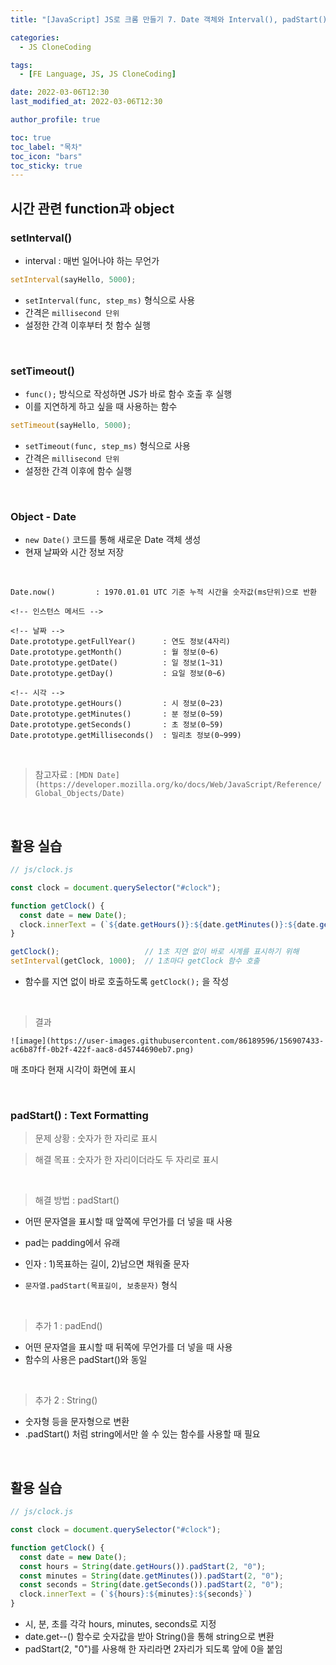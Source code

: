 ```yaml
---
title: "[JavaScript] JS로 크롬 만들기 7. Date 객체와 Interval(), padStart()"

categories:
  - JS CloneCoding

tags:
  - [FE Language, JS, JS CloneCoding]

date: 2022-03-06T12:30
last_modified_at: 2022-03-06T12:30

author_profile: true

toc: true
toc_label: "목차"
toc_icon: "bars"
toc_sticky: true
---
```


## 시간 관련 function과 object

### setInterval()

- interval : 매번 일어나야 하는 무언가

```js
setInterval(sayHello, 5000);
```

- `setInterval(func, step_ms)` 형식으로 사용
- 간격은 `millisecond 단위`
- 설정한 간격 이후부터 첫 함수 실행

<br />

### setTimeout()

- `func();` 방식으로 작성하면 JS가 바로 함수 호출 후 실행
- 이를 지연하게 하고 싶을 때 사용하는 함수


```js
setTimeout(sayHello, 5000);
```

- `setTimeout(func, step_ms)` 형식으로 사용
- 간격은 `millisecond 단위`
- 설정한 간격 이후에 함수 실행

<br />

### Object - Date

- `new Date()` 코드를 통해 새로운 Date 객체 생성
- 현재 날짜와 시간 정보 저장

<br />

```
Date.now()         : 1970.01.01 UTC 기준 누적 시간을 숫자값(ms단위)으로 반환

<!-- 인스턴스 메서드 -->

<!-- 날짜 -->
Date.prototype.getFullYear()      : 연도 정보(4자리)
Date.prototype.getMonth()         : 월 정보(0~6)
Date.prototype.getDate()          : 일 정보(1~31)
Date.prototype.getDay()           : 요일 정보(0~6)

<!-- 시각 -->
Date.prototype.getHours()         : 시 정보(0~23) 
Date.prototype.getMinutes()       : 분 정보(0~59) 
Date.prototype.getSeconds()       : 초 정보(0~59) 
Date.prototype.getMilliseconds()  : 밀리초 정보(0~999) 
```

<br />

> 참고자료 : `[MDN Date](https://developer.mozilla.org/ko/docs/Web/JavaScript/Reference/Global_Objects/Date)`

<br />

## 활용 실습

```js
// js/clock.js

const clock = document.querySelector("#clock");

function getClock() {
  const date = new Date();
  clock.innerText = (`${date.getHours()}:${date.getMinutes()}:${date.getSeconds()}`)
}

getClock();                   // 1초 지연 없이 바로 시계를 표시하기 위해
setInterval(getClock, 1000);  // 1초마다 getClock 함수 호출
```

- 함수를 지연 없이 바로 호출하도록 `getClock();` 을 작성

<br />

> 결과

`![image](https://user-images.githubusercontent.com/86189596/156907433-ac6b87ff-0b2f-422f-aac8-d45744690eb7.png)`

매 초마다 현재 시각이 화면에 표시

<br />

### padStart() : Text Formatting

> 문제 상황 : 숫자가 한 자리로 표시

> 해결 목표 : 숫자가 한 자리이더라도 두 자리로 표시

<br />

> 해결 방법 : padStart()

- 어떤 문자열을 표시할 때 앞쪽에 무언가를 더 넣을 때 사용
- pad는 padding에서 유래

- 인자 : 1)목표하는 길이, 2)남으면 채워줄 문자
- `문자열.padStart(목표길이, 보충문자)` 형식

<br />

> 추가 1 : padEnd()

- 어떤 문자열을 표시할 때 뒤쪽에 무언가를 더 넣을 때 사용
- 함수의 사용은 padStart()와 동일

<br />

> 추가 2 : String()

- 숫자형 등을 문자형으로 변환
- .padStart() 처럼 string에서만 쓸 수 있는 함수를 사용할 때 필요

<br />

## 활용 실습

```js
// js/clock.js

const clock = document.querySelector("#clock");

function getClock() {
  const date = new Date();
  const hours = String(date.getHours()).padStart(2, "0");
  const minutes = String(date.getMinutes()).padStart(2, "0");
  const seconds = String(date.getSeconds()).padStart(2, "0");
  clock.innerText = (`${hours}:${minutes}:${seconds}`)
}
```

- 시, 분, 초를 각각 hours, minutes, seconds로 지정
- date.get--() 함수로 숫자값을 받아 String()을 통해 string으로 변환
- padStart(2, "0")를 사용해 한 자리라면 2자리가 되도록 앞에 0을 붙임


